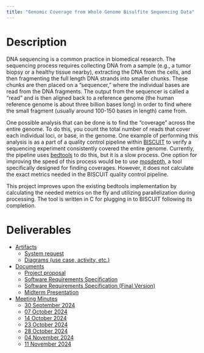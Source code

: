 ```yaml
---
title: "Genomic Coverage from Whole Genome Bisulfite Sequencing Data"
---
```


# Description

DNA sequencing is a common practice in biomedical research. The sequencing process requires collecting DNA from a
sample (e.g., a tumor biopsy or a healthy tissue nearby), extracting the DNA from the cells, and then fragmenting the
full length DNA strands into smaller chunks. These chunks are then placed on a "sequencer," where the individual bases
are read from the DNA fragments. The output from the sequencer is called a "read" and is then aligned back to a
reference genome (the human reference genome is about three billion bases long) in order to find where the small
fragment (usually around 100-150 bases in length) came from.

One possible analysis that can be done is to find the "coverage" across the entire genome. To do this, you count the
total number of reads that cover each individual loci, or base, in the genome. One example of performing this analysis
is as a part of a quality control pipeline within [BISCUIT](https://github.com/huishenlab/biscuit) to verify a
sequencing experiment consistently covered the entire genome. Currently, the pipeline uses
[bedtools](https://github.com/arq5x/bedtools2) to do this, but it is a slow process. One option for improving the speed
of this process would be to use [mosdepth](https://github.com/brentp/mosdepth), a tool specifically designed for finding
coverages. However, it does not calculate the exact metrics needed in the BISCUIT quality control pipeline.

This project improves upon the existing bedtools implementation by calculating the needed metrics on the fly and
utilizing parallelization during processing. The tool is written in C for plugging in to BISCUIT following its
completion.

# Deliverables

- [Artifacts](website/artifacts.qmd)
  - [System request](artifacts/system_request.md)
  - [Diagrams (use case, activity, etc.)](website/diagrams.qmd)
- [Documents](website/docs.qmd)
  - [Project proposal](docs/project-proposal.md)
  - [Software Requirements Specification](docs/software_requirements_specification.md)
  - [Software Requirements Specification (Final Version)](docs/software_requirements_specification_final.md)
  - [Midterm Presentation](website/midterm_presentation.qmd)
- [Meeting Minutes](website/meetings.qmd)
  - [30 September 2024](meetings/GVSU-CIS641-PackingTheBits-2024-09-30.md)
  - [07 October 2024](meetings/GVSU-CIS641-PackingTheBits-2024-10-07.md)
  - [14 October 2024](meetings/GVSU-CIS641-PackingTheBits-2024-10-14.md)
  - [23 October 2024](meetings/GVSU-CIS641-PackingTheBits-2024-10-23.md)
  - [28 October 2024](meetings/GVSU-CIS641-PackingTheBits-2024-10-28.md)
  - [04 November 2024](meetings/GVSU-CIS641-PackingTheBits-2024-11-04.md)
  - [11 November 2024](meetings/GVSU-CIS641-PackingTheBits-2024-11-11.md)
